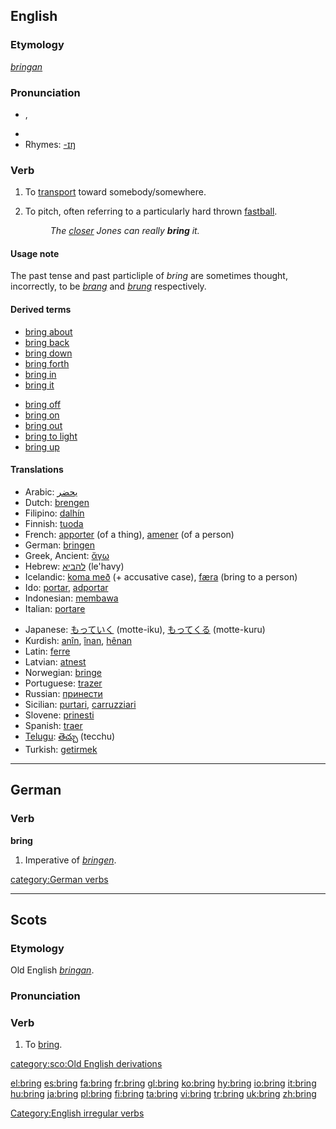 ==English==

{{rank|c.|strong|dead|399|bring|returned|seems|soul}}

===Etymology===
{{OE.}} ''[[bringan]]''

===Pronunciation===
*{{IPA|/ˈbɹɪŋ/}}, {{SAMPA|/"brIN/}}
*{{audio|en-us-bring.ogg|Audio (US)}}
*Rhymes: [[Rhymes:English:-ɪŋ|-ɪŋ]]

===Verb===
{{en-verb|brings|bringing|brought|brought}}

# {{transitive}} To [[transport]] toward somebody/somewhere.
# {{baseball}} To pitch, often referring to a particularly hard thrown [[fastball]].
#: ''The [[closer]] Jones can really '''bring''' it.''

====Usage note====
The past tense and past particliple of ''bring'' are sometimes thought, incorrectly, to be ''[[brang]]'' and ''[[brung]]'' respectively.

====Derived terms====
{{rel-top|Derived terms}}
*[[bring about]]
*[[bring back]]
*[[bring down]]
*[[bring forth]]
*[[bring in]]
*[[bring it]]
{{rel-mid}}
*[[bring off]]
*[[bring on]]
*[[bring out]]
*[[bring to light]]
*[[bring up]]
{{rel-bottom}}

====Translations====
{{trans-top|bring (''verb'')}}
*Arabic: [[يحضر]]
*Dutch: [[brengen]]
*Filipino: [[dalhín]]
*Finnish: [[tuoda]]
*French: [[apporter]] (of a thing), [[amener]] (of a person)
*German: [[bringen]]
*Greek, Ancient: [[ἄγω]]
*Hebrew: [[להביא]] (le'havy)
*Icelandic: [[koma með]] (+ accusative case), [[færa]] (bring to a person)
*Ido: [[portar]], [[adportar]]
*Indonesian: [[bawa|membawa]]
*Italian: [[portare]]
{{trans-mid}}
*Japanese: [[もっていく]] (motte-iku), [[もってくる]] (motte-kuru)
*Kurdish: [[anîn]], [[înan]], [[hênan]]
*Latin: [[ferre]]
*Latvian: [[atnest]]
*Norwegian: [[bringe]]
*Portuguese: [[trazer]]
*Russian: [[принести]]
*Sicilian: [[purtari]], [[carruzziari]]
*Slovene: [[prinesti]]
*Spanish: [[traer]]
*[[Telugu]]: [[తెచ్చు]] (tecchu)
*Turkish: [[getirmek]]
{{trans-bottom}}

[[Category:English irregular verbs]]

----

==German==
===Verb===
'''bring'''

#Imperative of ''[[bringen]]''.

[[category:German verbs]]

----

==Scots==
===Etymology===
Old English ''[[bringan]]''.

===Pronunciation===
{{IPA|/brɪŋ/}}

===Verb===
{{sco-verb|brings|bringin|brocht}}

# To [[#English|bring]].

[[category:sco:Old English derivations]]

[[el:bring]]
[[es:bring]]
[[fa:bring]]
[[fr:bring]]
[[gl:bring]]
[[ko:bring]]
[[hy:bring]]
[[io:bring]]
[[it:bring]]
[[hu:bring]]
[[ja:bring]]
[[pl:bring]]
[[fi:bring]]
[[ta:bring]]
[[vi:bring]]
[[tr:bring]]
[[uk:bring]]
[[zh:bring]]